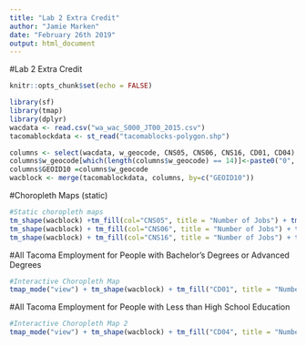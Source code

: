 ---
title: "Lab 2 Extra Credit"
author: "Jamie Marken"
date: "February 26th 2019"
output: html_document
---

#Lab 2 Extra Credit

```{r setup, include=FALSE}
knitr::opts_chunk$set(echo = FALSE)
```


```{r Data, include = FALSE}
library(sf)
library(tmap)
library(dplyr)
wacdata <- read.csv("wa_wac_S000_JT00_2015.csv")
tacomablockdata <- st_read("tacomablocks-polygon.shp")
```


```{r Merging, include = FALSE}
columns <- select(wacdata, w_geocode, CNS05, CNS06, CNS16, CD01, CD04)
columns$w_geocode[which(length(columns$w_geocode) == 14)]<-paste0("0", columns$w_geocode[which(length(columns$w_geocode) == 4)])
columns$GEOID10 =columns$w_geocode  
wacblock <- merge(tacomablockdata, columns, by=c("GEOID10"))
```

#Choropleth Maps (static)
```{r Static choropleth Maps, include = TRUE}
#Static choropleth maps 
tm_shape(wacblock) +tm_fill(col="CNS05", title = "Number of Jobs") + tm_borders() + tm_layout(title = "All Tacoma Manufacturing Employment", title.position = c("RIGHT", "TOP")) + tm_layout(aes.palette = list(seq = "Blues")) 
tm_shape(wacblock) + tm_fill(col="CNS06", title = "Number of Jobs") + tm_borders() +tm_layout(title = "All Tacoma Warehouse and Transportation Employment", title.position = c("RIGHT", "TOP")) + tm_layout(aes.palette = list(seq = "Blues"))
tm_shape(wacblock) + tm_fill(col="CNS16", title = "Number of Jobs") + tm_borders() + tm_layout(title = "All Tacoma Health Care and Social Assistance Employment", title.position = c("RIGHT", "TOP")) + tm_layout(aes.palette = list(seq = "Blues"))
```

#All Tacoma Employment for People with Bachelor's Degrees or Advanced Degrees
```{r Interactive Maps, include = TRUE}
#Interactive Choropleth Map
tmap_mode("view") + tm_shape(wacblock) + tm_fill("CD01", title = "Number of Jobs") + tm_borders() + tm_view(view.legend.position = c("left", "bottom")) + tm_layout(aes.palette = list(seq = "Blues"))

```


#All Tacoma Employment for People with Less than High School Education
```{r Interactive Choropleth Map 2, include = TRUE}
#Interactive Choropleth Map 2
tmap_mode("view") + tm_shape(wacblock) + tm_fill("CD04", title = "Number of Jobs") + tm_borders() + tm_view(view.legend.position = c("left", "bottom")) + tm_layout(aes.palette = list(seq = "Blues"))
```


